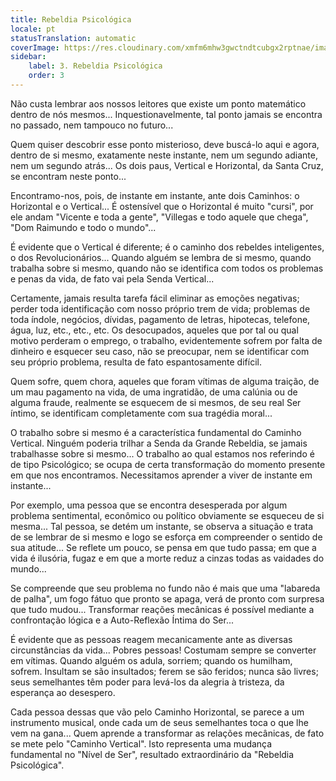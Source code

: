 ```yaml
---
title: Rebeldia Psicológica
locale: pt
statusTranslation: automatic
coverImage: https://res.cloudinary.com/xmfm6mhw3gwctndtcubgx2rptnae/image/upload/v1740468922/small_cover_tratado_de_psicologia_revolucionaria_a4c0dca4e0.webp
sidebar:
    label: 3. Rebeldia Psicológica
    order: 3
---
```

Não custa lembrar aos nossos leitores que existe um ponto matemático dentro de nós mesmos... Inquestionavelmente, tal ponto jamais se encontra no passado, nem tampouco no futuro...

Quem quiser descobrir esse ponto misterioso, deve buscá-lo aqui e agora, dentro de si mesmo, exatamente neste instante, nem um segundo adiante, nem um segundo atrás... Os dois paus, Vertical e Horizontal, da Santa Cruz, se encontram neste ponto...

Encontramo-nos, pois, de instante em instante, ante dois Caminhos: o Horizontal e o Vertical... É ostensível que o Horizontal é muito "cursi", por ele andam "Vicente e toda a gente", "Villegas e todo aquele que chega", "Dom Raimundo e todo o mundo"...

É evidente que o Vertical é diferente; é o caminho dos rebeldes inteligentes, o dos Revolucionários... Quando alguém se lembra de si mesmo, quando trabalha sobre si mesmo, quando não se identifica com todos os problemas e penas da vida, de fato vai pela Senda Vertical...

Certamente, jamais resulta tarefa fácil eliminar as emoções negativas; perder toda identificação com nosso próprio trem de vida; problemas de toda índole, negócios, dívidas, pagamento de letras, hipotecas, telefone, água, luz, etc., etc., etc. Os desocupados, aqueles que por tal ou qual motivo perderam o emprego, o trabalho, evidentemente sofrem por falta de dinheiro e esquecer seu caso, não se preocupar, nem se identificar com seu próprio problema, resulta de fato espantosamente difícil.

Quem sofre, quem chora, aqueles que foram vítimas de alguma traição, de um mau pagamento na vida, de uma ingratidão, de uma calúnia ou de alguma fraude, realmente se esquecem de si mesmos, de seu real Ser íntimo, se identificam completamente com sua tragédia moral...

O trabalho sobre si mesmo é a característica fundamental do Caminho Vertical. Ninguém poderia trilhar a Senda da Grande Rebeldia, se jamais trabalhasse sobre si mesmo... O trabalho ao qual estamos nos referindo é de tipo Psicológico; se ocupa de certa transformação do momento presente em que nos encontramos. Necessitamos aprender a viver de instante em instante...

Por exemplo, uma pessoa que se encontra desesperada por algum problema sentimental, econômico ou político obviamente se esqueceu de si mesma... Tal pessoa, se detém um instante, se observa a situação e trata de se lembrar de si mesmo e logo se esforça em compreender o sentido de sua atitude... Se reflete um pouco, se pensa em que tudo passa; em que a vida é ilusória, fugaz e em que a morte reduz a cinzas todas as vaidades do mundo...

Se compreende que seu problema no fundo não é mais que uma "labareda de palha", um fogo fátuo que pronto se apaga, verá de pronto com surpresa que tudo mudou... Transformar reações mecânicas é possível mediante a confrontação lógica e a Auto-Reflexão Íntima do Ser...

É evidente que as pessoas reagem mecanicamente ante as diversas circunstâncias da vida... Pobres pessoas! Costumam sempre se converter em vítimas. Quando alguém os adula, sorriem; quando os humilham, sofrem. Insultam se são insultados; ferem se são feridos; nunca são livres; seus semelhantes têm poder para levá-los da alegria à tristeza, da esperança ao desespero.

Cada pessoa dessas que vão pelo Caminho Horizontal, se parece a um instrumento musical, onde cada um de seus semelhantes toca o que lhe vem na gana... Quem aprende a transformar as relações mecânicas, de fato se mete pelo "Caminho Vertical". Isto representa uma mudança fundamental no "Nível de Ser", resultado extraordinário da "Rebeldia Psicológica".

